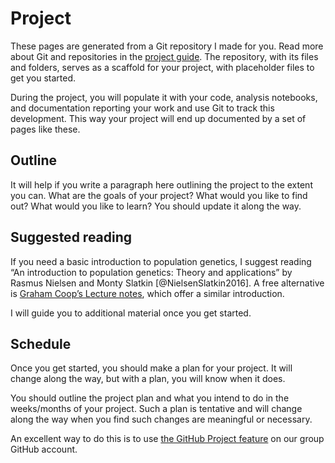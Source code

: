 # Project {.unnumbered}

These pages are generated from a Git repository I made for you. Read more about Git and repositories in the [project guide](https://munch-lab.github.io/project-guide). The repository, with its files and folders, serves as a scaffold for your project, with placeholder files to get you started.

During the project, you will populate it with your code, analysis notebooks, and documentation reporting your work and use Git to track this development. This way your project will end up documented by a set of pages like these.

## Outline

It will help if you write a paragraph here outlining the project to the extent you can. What are the goals of your project? What would you like to find out? What would you like to learn? You should update it along the way.

## Suggested reading

If you need a basic introduction to population genetics, I suggest reading "An introduction to population genetics: Theory and applications" by Rasmus Nielsen and Monty Slatkin [@NielsenSlatkin2016]. A free alternative is [Graham Coop's Lecture notes](https://github.com/cooplab/popgen-notes), which offer a similar introduction.

<!-- 
These are additional some suggestions for background reading:

- [Genetic Villains: Killer Meiotic Drivers](https://doi.org/10.1016/j.tig.2018.02.003), is a review on meiotic drive.
- [Extraordinary selection on the human X chromosome associated with archaic admixture](10.1016/j.xgen.2023.100274) is our most recent paper on the topic.
- -->

I will guide you to additional material once you get started.

## Schedule

Once you get started, you should make a plan for your project. It will change along the way, but with a plan, you will know when it does. 

You should outline the project plan and what you intend to do in the weeks/months of your project. Such a plan is tentative and will change along the way when you find such changes are meaningful or necessary.

An excellent way to do this is to use [the GitHub Project feature](https://github.com/orgs/munch-lab/projects) on our group GitHub account.


